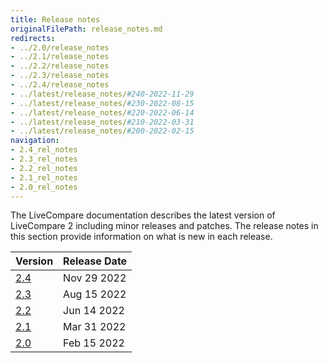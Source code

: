 ```yaml
---
title: Release notes
originalFilePath: release_notes.md
redirects:
- ../2.0/release_notes
- ../2.1/release_notes
- ../2.2/release_notes
- ../2.3/release_notes
- ../2.4/release_notes
- ../latest/release_notes/#240-2022-11-29
- ../latest/release_notes/#230-2022-08-15
- ../latest/release_notes/#220-2022-06-14
- ../latest/release_notes/#210-2022-03-31
- ../latest/release_notes/#200-2022-02-15
navigation:
- 2.4_rel_notes 
- 2.3_rel_notes
- 2.2_rel_notes
- 2.1_rel_notes
- 2.0_rel_notes
---
```


The LiveCompare documentation describes the latest version of LiveCompare 2 including minor releases and patches. The release notes in this section provide information on what is new in each release. 

| Version                      | Release Date | 
| ---------------------------- | ------------ | 
| [2.4](2.4_rel_notes.mdx) | Nov 29 2022 |
| [2.3](2.3_rel_notes.mdx) | Aug 15 2022 |
| [2.2](2.2_rel_notes.mdx) | Jun 14 2022 |
| [2.1](2.1_rel_notes.mdx) | Mar 31 2022 |
| [2.0](2.0_rel_notes.mdx) | Feb 15 2022 |
